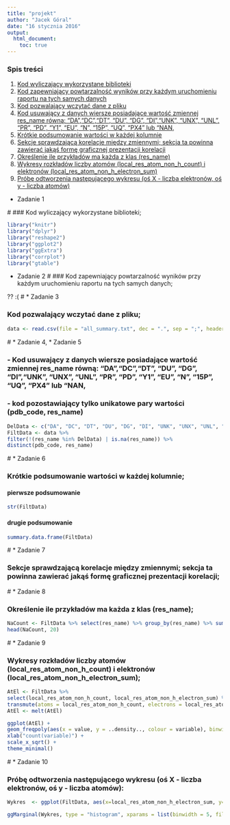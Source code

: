 ```yaml
---
title: "projekt"
author: "Jacek Góral"
date: "16 stycznia 2016"
output: 
  html_document:
    toc: true
---
```


### Spis treści

1. [Kod wyliczający wykorzystane biblioteki](#1)
2. [Kod zapewniający powtarzalność wyników przy każdym uruchomieniu raportu na tych samych danych](#2)
3. [Kod pozwalający wczytać dane z pliku](#3)
4. [Kod usuwający z danych wiersze posiadające wartość zmiennej res_name równą: “DA”,“DC”,“DT”, “DU”, “DG”, “DI”,“UNK”, “UNX”, “UNL”, “PR”, “PD”, “Y1”, “EU”, “N”, “15P”, “UQ”, “PX4” lub “NAN, ](#4)
6. [Krótkie podsumowanie wartości w każdej kolumnie](#6)
7. [Sekcje sprawdzającą korelacje między zmiennymi; sekcja ta powinna zawierać jakąś formę graficznej prezentacji korelacji](#7)
8. [Określenie ile przykładów ma każda z klas (res_name)](#8)
9. [Wykresy rozkładów liczby atomów (local_res_atom_non_h_count) i elektronów (local_res_atom_non_h_electron_sum)](#9)
10. [Próbę odtworzenia następującego wykresu (oś X - liczba elektronów, oś y - liczba atomów)](#10)


* Zadanie 1

#<a name="1"></a>
### Kod wyliczający wykorzystane biblioteki;


```r
library("knitr")
library("dplyr")
library("reshape2")
library("ggplot2")
library("ggExtra")
library("corrplot")
library("gtable")
```

* Zadanie 2
#<a name="2"></a>
### Kod zapewniający powtarzalność wyników przy każdym uruchomieniu raportu na tych samych danych;


?? :(
#<a name="3"></a>
* Zadanie 3

### Kod pozwalający wczytać dane z pliku;


```r
data <- read.csv(file = "all_summary.txt", dec = ".", sep = ";", header = TRUE)
```

#<a name="4"></a>
* Zadanie 4, * Zadanie 5

### - Kod usuwający z danych wiersze posiadające wartość zmiennej res_name równą: “DA”,“DC”,“DT”, “DU”, “DG”, “DI”,“UNK”, “UNX”, “UNL”, “PR”, “PD”, “Y1”, “EU”, “N”, “15P”, “UQ”, “PX4” lub “NAN, 
### - kod pozostawiający tylko unikatowe pary wartości (pdb_code, res_name) 


```r
DelData <- c("DA", "DC", "DT", "DU", "DG", "DI", "UNK", "UNX", "UNL", "PR", "PD", "Y1", "EU", "N", "15P", "UQ", "PX4")
FiltData <- data %>% 
filter(!(res_name %in% DelData) | is.na(res_name)) %>% 
distinct(pdb_code, res_name)
```


#<a name="5"></a>
* Zadanie 6

### Krótkie podsumowanie wartości w każdej kolumnie;



#### pierwsze podsumowanie

```r
str(FiltData)
```

#### drugie podsumowanie

```r
summary.data.frame(FiltData)
```
#<a name="6"></a>
* Zadanie 7

### Sekcje sprawdzającą korelacje między zmiennymi; sekcja ta powinna zawierać jakąś formę graficznej prezentacji korelacji;

#<a name="7"></a>
* Zadanie 8

### Określenie ile przykładów ma każda z klas (res_name);

```r
NaCount <- FiltData %>% select(res_name) %>% group_by(res_name) %>% summarise(count = n()) %>% arrange(desc(count), res_name)
head(NaCount, 20)
```

#<a name="8"></a>
* Zadanie 9

### Wykresy rozkładów liczby atomów (local_res_atom_non_h_count) i elektronów (local_res_atom_non_h_electron_sum); 


```r
AtEl <- FiltData %>% 
select(local_res_atom_non_h_count, local_res_atom_non_h_electron_sum) %>% 
transmute(atoms = local_res_atom_non_h_count, electrons = local_res_atom_non_h_electron_sum)
AtEl <- melt(AtEl)

ggplot(AtEl) + 
geom_freqpoly(aes(x = value, y = ..density.., colour = variable), binwidth = 1) + 
xlab("count(variable)") + 
scale_x_sqrt() +
theme_minimal()
```

#<a name="9"></a>
* Zadanie 10

###  Próbę odtworzenia następującego wykresu (oś X - liczba elektronów, oś y - liczba atomów):


```r
Wykres  <- ggplot(FiltData, aes(x=local_res_atom_non_h_electron_sum, y=local_res_atom_non_h_count)) + stat_density2d(aes(fill=..level..), geom="polygon") + scale_fill_gradientn(colours=c("darkslateblue", "yellow", "red")) + theme(legend.position = "none", axis.title = element_blank(), panel.background = element_rect(fill = "darkslateblue"), panel.grid=element_blank(), panel.border=element_blank()) + scale_y_continuous(expand = c(0, 0), limits = c(0, 100), breaks=seq(0,100, by=20)) + scale_x_continuous(expand = c(0, 0), limits = c(0, 650), breaks=seq(0,650, by=100))

ggMarginal(Wykres, type = "histogram", xparams = list(binwidth = 5, fill = "red"), yparams = list(binwidth = 1, fill = "red"))

```
